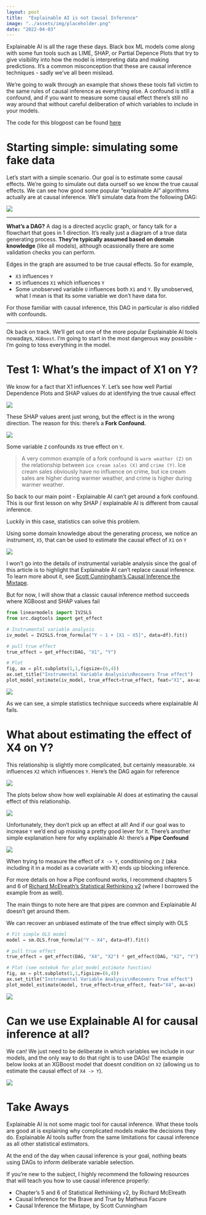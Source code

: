 ```yaml
---
layout: post
title:  "Explainable AI is not Causal Inference"
image: "../assets/img/placeholder.png"
date: "2022-04-03"
---
```


Explainable AI is all the rage these days. Black box ML models come along with some fun tools such as LIME, SHAP, or Partial Depence Plots that try to give visibility into how the model is interpreting data and making predictions. It's a common misconception that these are causal inference techniques - sadly we've all been mislead.

We're going to walk through an example that shows these tools fall victim to the same rules of causal inference as everything else. A confound is still a confound, and if you want to measure some causal effect there's still no way around that without careful deliberation of which variables to include in your models.

The code for this blogpost can be found [here](https://github.com/kylejcaron/case_studies/blob/master/Explainable%20AI%20vs%20Causal%20Inference.ipynb)

# Starting simple: simulating some fake data

Let's start with a simple scenario. Our goal is to estimate some causal effects. We're going to simulate out data ourself so we know the true causal effects. We can see how good some popular "explainable AI" algorithms actually are at causal inference. We'll simulate data from the following DAG:

![](/assets/img/explainable_ai_dag1.png){fig-align="center"}

---

__What's a DAG?__ A dag is a directed acyclic graph, or fancy talk for a flowchart that goes in 1 direction. It's really just a diagram of a true data generating process. __They're typically assumed based on domain knowledge__ (like all models), although ocassionally there are some validation checks you can perform.

Edges in the graph are assumed to be true causal effects. So for example,

 * `X3` influences `Y`
 * `X5` influences `X1` which influences `Y`
 * Some unobserved variable `U` influences both `X1` and `Y`. By unobserved, what I mean is that its some variable we don't have data for.

For those familiar with causal inference, this DAG in particular is also riddled with confounds.

---

Ok back on track. We'll get out one of the more popular Explainable AI tools nowadays, `XGBoost`. I'm going to start in the most dangerous way possible - I'm going to toss everything in the model. 

# Test 1: What's the impact of X1 on Y?

We know for a fact that X1 influences Y. Let's see how well Partial Dependence Plots and SHAP values do at identifying the true causal effect


![](/assets/img/explainable_ai_fig2.png){fig-align="center"}


These SHAP values arent just wrong, but the effect is in the wrong direction. The reason for this: there's a __Fork Confound.__


![](/assets/img/explainable_ai_fig3.png){fig-align="center"}


Some variable `Z` confounds `X`s true effect on `Y`. 

> A very common example of a fork confound is `warm weather (Z)` on the relationship between `ice cream sales (X)` and `crime (Y)`. Ice cream sales obviously have no influence on crime, but ice cream sales are higher during warmer weather, and crime is higher during warmer weather.


So back to our main point - Explainable AI can't get around a fork confound. This is our first lesson on why SHAP / explainable AI is different from causal inference. 

Luckily in this case, statistics can solve this problem.

Using some domain knowledge about the generating process, we notice an instrument, `X5`, that can be used to estimate the causal effect of `X1` on `Y`


![](/assets/img/explainable_ai_fig4.png){fig-align="center"}


I won't go into the details of instrumental variable analysis since the goal of this article is to highlight that Explainable AI can't replace causal inference. To learn more about it, see [Scott Cunningham's Causal Inference the Mixtape](https://mixtape.scunning.com/instrumental-variables.html?panelset=python-code&panelset1=python-code2).

But for now, I will show that a classic causal inference method succeeds where XGBoost and SHAP values fail

```python
from linearmodels import IV2SLS
from src.dagtools import get_effect

# Instrumental variable analysis
iv_model = IV2SLS.from_formula("Y ~ 1 + [X1 ~ X5]", data=df).fit()

# pull true effect
true_effect = get_effect(DAG, "X1", "Y")

# Plot
fig, ax = plt.subplots(1,1,figsize=(6,4))
ax.set_title("Instrumental Variable Analysis\nRecovers True effect")
plot_model_estimate(iv_model, true_effect=true_effect, feat="X1", ax=ax)
```

![](/assets/img/explainable_ai_fig5.png){fig-align="center"}

As we can see, a simple statistics technique succeeds where explainable AI fails.

# What about estimating the effect of X4 on Y?

This relationship is slightly more complicated, but certainly measurable. `X4` influences `X2` which influences `Y`. Here's the DAG again for reference

![](/assets/img/explainable_ai_dag1.png){fig-align="center"}

The plots below show how well explainable AI does at estimating the causal effect of this relationship. 


![](/assets/img/explainable_ai_fig6.png){fig-align="center"}

Unfortunately, they don't pick up an effect at all! And if our goal was to increase `Y` we'd end up missing a pretty good lever for it. There's another simple explanation here for why explainable AI: there's a __Pipe Confound__

![](/assets/img/explainable_ai_fig7.png){fig-align="center"}

When trying to measure the effect of `X -> Y`, conditioning on `Z` (aka including it in a model as a covariate with X) ends up blocking inference. 

For more details on how a Pipe confound works, I recommend chapters 5 and 6 of [Richard McElreath's Statistical Rethinking v2](https://xcelab.net/rm/statistical-rethinking/) (where I borrowed the example from as well).

The main things to note here are that pipes are common and Explainable AI doesn't get around them.

We can recover an unbiased estimate of the true effect simply with OLS

```python
# Fit simple OLS model
model = sm.OLS.from_formula("Y ~ X4", data=df).fit()

# pull true effect
true_effect = get_effect(DAG, "X4", "X2") * get_effect(DAG, "X2", "Y")

# Plot (see notebok for plot_model_estimate function)
fig, ax = plt.subplots(1,1,figsize=(6,4))
ax.set_title("Instrumental Variable Analysis\nRecovers True effect")
plot_model_estimate(model, true_effect=true_effect, feat="X4", ax=ax)
```

![](/assets/img/explainable_ai_fig8.png){fig-align="center"}


# Can we use Explainable AI for causal inference at all?

We can! We just need to be deliberate in which variables we include in our models, and the only way to do that right is to use DAGs! The example below looks at an XGBoost model that doesnt condition on `X2` (allowing us to estimate the causal effect of `X4 -> Y`).

![](/assets/img/explainable_ai_fig9.png){fig-align="center"}


# Take Aways

Explainable AI is not some magic tool for causal inference. What these tools are good at is explaining why complicated models make the decisions they do. Explainable AI tools suffer from the same limitations for causal inference as all other statistical estimators.

At the end of the day when causal inference is your goal, nothing beats using DAGs to inform deliberate variable selection.

If you're new to the subject, I highly recommend the following resources that will teach you how to use causal inference properly:

 * Chapter's 5 and 6 of Statistical Rethinking v2, by Richard McElreath
 * Causal Inference for the Brave and True by Matheus Facure
 * Causal Inference the Mixtape, by Scott Cunningham
